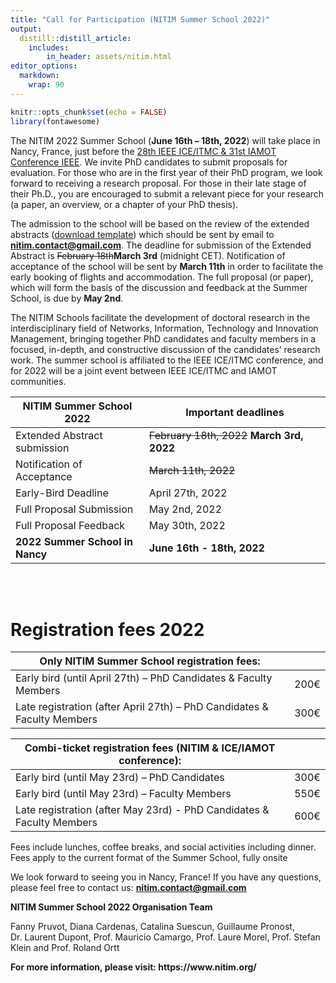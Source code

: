 ```yaml
---
title: "Call for Participation (NITIM Summer School 2022)"
output:
  distill::distill_article:
    includes:
        in_header: assets/nitim.html
editor_options: 
  markdown: 
    wrap: 90
---
```


```r
knitr::opts_chunk$set(echo = FALSE)
library(fontawesome)
```

The NITIM 2022 Summer School (**June 16th -- 18th, 2022**) will take place in Nancy,
France, just before the [28th IEEE ICE/ITMC & 31st IAMOT Conference
IEEE](https://ice-iamot-2022-conference.org/). We invite PhD candidates to submit
proposals for evaluation. For those who are in the first year of their PhD program, we
look forward to receiving a research proposal. For those in their late stage of their
Ph.D., you are encouraged to submit a relevant piece for your research (a paper, an
overview, or a chapter of your PhD thesis).

The admission to the school will be based on the review of the extended abstracts
([download
template](https://ice-iamot-2022-conference.org/assets/nitim/Template_Extended_Abstract-NITIM2022.docx))
which should be sent by email to
[**nitim.contact\@gmail.com**](mailto:nitim.contact@gmail.com){.email}. The deadline for
submission of the Extended Abstract is ~~February 18th~~**March 3rd** (midnight CET).
Notification of acceptance of the school will be sent by **March 11th** in order to
facilitate the early booking of flights and accommodation. The full proposal (or paper),
which will form the basis of the discussion and feedback at the Summer School, is due by
**May 2nd**.

The NITIM Schools facilitate the development of doctoral research in the interdisciplinary
field of Networks, Information, Technology and Innovation Management, bringing together
PhD candidates and faculty members in a focused, in-depth, and constructive discussion of
the candidates' research work. The summer school is affiliated to the IEEE ICE/ITMC
conference, and for 2022 will be a joint event between IEEE ICE/ITMC and IAMOT
communities.

| **NITIM Summer School 2022**    | **Important deadlines**                     |
|---------------------------------|---------------------------------------------|
| Extended Abstract submission    | ~~February 18th, 2022~~ **March 3rd, 2022** |
| Notification of Acceptance      | ~~March 11th, 2022~~                        |
| Early-Bird Deadline             | April 27th, 2022                             |
| Full Proposal Submission        | May 2nd, 2022                               |
| Full Proposal Feedback          | May 30th, 2022                              |
| **2022 Summer School in Nancy** | **June 16th - 18th, 2022**                  |

<br>
<br>


# Registration fees 2022 {.highlight .l-body-outset}

| **Only NITIM Summer School registration fees:**                         |      |
|-------------------------------------------------------------------------|------|
| Early bird (until April 27th) -- PhD Candidates & Faculty Members        | 200€ |
| Late registration (after April 27th) -- PhD Candidates & Faculty Members | 300€ |

| **Combi-ticket registration fees (NITIM & ICE/IAMOT conference):**    |      |
|-----------------------------------------------------------------------|------|
| Early bird (until May 23rd) -- PhD Candidates                         | 300€ |
| Early bird (until May 23rd) -- Faculty Members                        | 550€ |
| Late registration (after May 23rd) - PhD Candidates & Faculty Members | 600€ |

Fees include lunches, coffee breaks, and social activities including dinner. Fees apply to
the current format of the Summer School, fully onsite

We look forward to seeing you in Nancy, France! If you have any questions, please feel
free to contact us: [**nitim.contact\@gmail.com**](mailto:nitim.contact@gmail.com){.email}

**NITIM Summer School 2022 Organisation Team**

Fanny Pruvot, Diana Cardenas, Catalina Suescun, Guillaume Pronost, Dr. Laurent Dupont,
Prof. Mauricio Camargo, Prof. Laure Morel, Prof. Stefan Klein and Prof. Roland Ortt

**For more information, please visit: https://www.nitim.org/**
